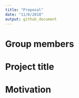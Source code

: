 ```yaml
---
title: "Proposal"
date: "11/6/2018"
output: github_document
---
```


# Group members

# Project title

# Motivation